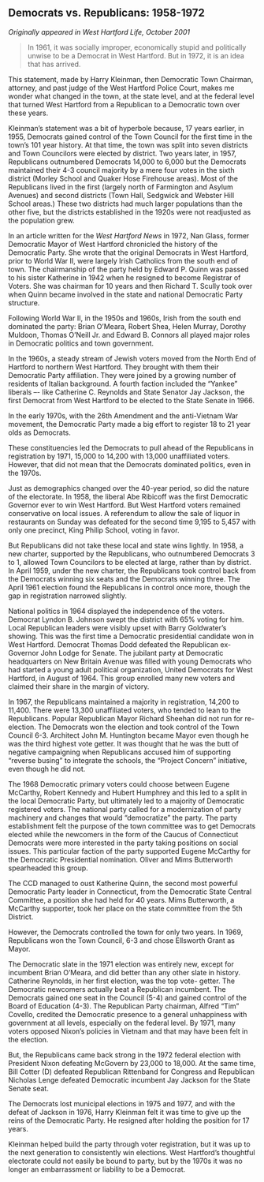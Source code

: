 ## Democrats vs. Republicans: 1958-1972 {-}

*Originally appeared in West Hartford Life, October 2001*

> In 1961, it was socially improper, economically stupid and politically unwise to be a Democrat in West Hartford. But in 1972, it is an idea that has arrived.

This statement, made by Harry Kleinman, then Democratic Town Chairman, attorney, and past judge of the West Hartford Police Court, makes me wonder what changed in the town, at the state level, and at the federal level that turned West Hartford from a Republican to a Democratic town over these years.

Kleinman’s statement was a bit of hyperbole because, 17 years earlier, in 1955, Democrats gained control of the Town Council for the first time in the town’s 101 year history. At that time, the town was split into seven districts and Town Councilors were elected by district. Two years later, in 1957, Republicans outnumbered Democrats 14,000 to 6,000 but the Democrats maintained their 4-3 council majority by a mere four votes in the sixth district (Morley School and Quaker Hose Firehouse areas). Most of the Republicans lived in the first (largely north of Farmington and Asylum Avenues) and second districts (Town Hall, Sedgwick and Webster Hill School areas.) These two districts had much larger populations than the other five, but the districts established in the 1920s were not readjusted as the population grew.

In an article written for the *West Hartford News* in 1972, Nan Glass, former Democratic Mayor of West Hartford chronicled the history of the Democratic Party. She wrote that the original Democrats in West Hartford, prior to World War II, were largely Irish Catholics from the south end of town. The chairmanship of the party held by Edward P. Quinn was passed to his sister Katherine in 1942 when he resigned to become Registrar of Voters. She was chairman for 10 years and then Richard T. Scully took over when Quinn became involved in the state and national Democratic Party structure.

Following World War II, in the 1950s and 1960s, Irish from the south end dominated the party: Brian O’Meara, Robert Shea, Helen Murray, Dorothy Muldoon, Thomas O’Neill Jr. and Edward B. Connors all played major roles in Democratic politics and town government.

In the 1960s, a steady stream of Jewish voters moved from the North End of Hartford to northern West Hartford. They brought with them their Democratic Party affiliation. They were joined by a growing number of residents of Italian background. A fourth faction included the “Yankee” liberals –- like Catherine C. Reynolds and State Senator Jay Jackson, the first Democrat from West Hartford to be elected to the State Senate in 1966.

In the early 1970s, with the 26th Amendment and the anti-Vietnam War movement, the Democratic Party made a big effort to register 18 to 21 year olds as Democrats.

These constituencies led the Democrats to pull ahead of the Republicans in registration by 1971, 15,000 to 14,200 with 13,000 unaffiliated voters. However, that did not mean that the Democrats dominated politics, even in the 1970s.

Just as demographics changed over the 40-year period, so did the nature of the electorate. In 1958, the liberal Abe Ribicoff was the first Democratic Governor ever to win West Hartford. But West Hartford voters remained conservative on local issues. A referendum to allow the sale of liquor in restaurants on Sunday was defeated for the second time 9,195 to 5,457 with only one precinct, King Philip School, voting in favor.

But Republicans did not take these local and state wins lightly. In 1958, a new charter, supported by the Republicans, who outnumbered Democrats 3 to 1, allowed Town Councilors to be elected at large, rather than by district. In April 1959, under the new charter, the Republicans took control back from the Democrats winning six seats and the Democrats winning three. The April 1961 election found the Republicans in control once more, though the gap in registration narrowed slightly.

National politics in 1964 displayed the independence of the voters. Democrat Lyndon B. Johnson swept the district with 65% voting for him. Local Republican leaders were visibly upset with Barry Goldwater’s showing. This was the first time a Democratic presidential candidate won in West Hartford. Democrat Thomas Dodd defeated the Republican ex-Governor John Lodge for Senate. The jubilant party at Democratic headquarters on New Britain Avenue was filled with young Democrats who had started a young adult political organization, United Democrats for West Hartford, in August of 1964. This group enrolled many new voters and claimed their share in the margin of victory.

In 1967, the Republicans maintained a majority in registration, 14,200 to 11,400. There were 13,300 unaffiliated voters, who tended to lean to the Republicans. Popular Republican Mayor Richard Sheehan did not run for re-election. The Democrats won the election and took control of the Town Council 6-3. Architect John M. Huntington became Mayor even though he was the third highest vote getter. It was thought that he was the butt of negative campaigning when Republicans accused him of supporting “reverse busing” to integrate the schools, the “Project Concern” initiative, even though he did not.

The 1968 Democratic primary voters could choose between Eugene McCarthy, Robert Kennedy and Hubert Humphrey and this led to a split in the local Democratic Party, but ultimately led to a majority of Democratic registered voters. The national party called for a modernization of party machinery and changes that would “democratize” the party. The party establishment felt the purpose of the town committee was to get Democrats elected while the newcomers in the form of the Caucus of Connecticut Democrats were more interested in the party taking positions on social issues. This particular faction of the party supported Eugene McCarthy for the Democratic Presidential nomination. Oliver and Mims Butterworth spearheaded this group.

The CCD managed to oust Katherine Quinn, the second most powerful Democratic Party leader in Connecticut, from the Democratic State Central Committee, a position she had held for 40 years. Mims Butterworth, a McCarthy supporter, took her place on the state committee from the 5th District.

However, the Democrats controlled the town for only two years. In 1969, Republicans won the Town Council, 6-3 and chose Ellsworth Grant as Mayor.

The Democratic slate in the 1971 election was entirely new, except for incumbent Brian O’Meara, and did better than any other slate in history. Catherine Reynolds, in her first election, was the top vote- getter. The Democratic newcomers actually beat a Republican incumbent. The Democrats gained one seat in the Council (5-4) and gained control of the Board of Education (4-3). The Republican Party chairman, Alfred "Tim" Covello, credited the Democratic presence to a general unhappiness with government at all levels, especially on the federal level. By 1971, many voters opposed Nixon’s policies in Vietnam and that may have been felt in the election.

But, the Republicans came back strong in the 1972 federal election with President Nixon defeating McGovern by 23,000 to 18,000. At the same time, Bill Cotter (D) defeated Republican Rittenband for Congress and Republican Nicholas Lenge defeated Democratic incumbent Jay Jackson for the State Senate seat.

The Democrats lost municipal elections in 1975 and 1977, and with the defeat of Jackson in 1976, Harry Kleinman felt it was time to give up the reins of the Democratic Party. He resigned after holding the position for 17 years.

Kleinman helped build the party through voter registration, but it was up to the next generation to consistently win elections. West Hartford’s thoughtful electorate could not easily be bound to party, but by the 1970s it was no longer an embarrassment or liability to be a Democrat.
